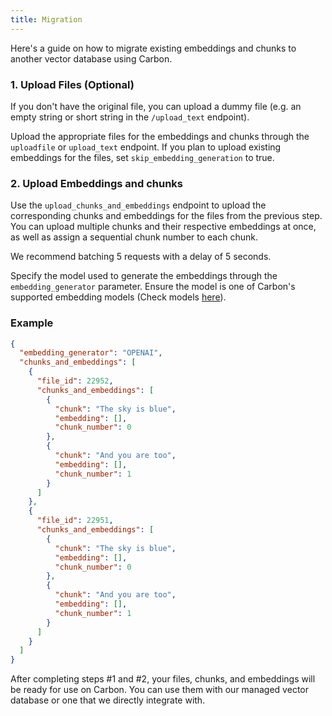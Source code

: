 ```yaml
---
title: Migration
---
```


Here's a guide on how to migrate existing embeddings and chunks to another vector database using Carbon.

### 1. Upload Files (Optional)

<Note>If you don't have the original file, you can upload a dummy file (e.g. an empty string or short string in the `/upload_text` endpoint).</Note>

Upload the appropriate files for the embeddings and chunks through the `uploadfile` or `upload_text` endpoint. If you plan to upload existing embeddings for the files, set `skip_embedding_generation` to true.

### 2. Upload Embeddings and chunks

Use the `upload_chunks_and_embeddings` endpoint to upload the corresponding chunks and embeddings for the files from the previous step. You can upload multiple chunks and their respective embeddings at once, as well as assign a sequential chunk number to each chunk.

<Note>We recommend batching 5 requests with a delay of 5 seconds.</Note>

Specify the model used to generate the embeddings through the `embedding_generator` parameter. Ensure the model is one of Carbon's supported embedding models (Check models [here](learn/models/models)).

### Example

```json
{
  "embedding_generator": "OPENAI",
  "chunks_and_embeddings": [
    {
      "file_id": 22952,
      "chunks_and_embeddings": [
        {
          "chunk": "The sky is blue",
          "embedding": [],
          "chunk_number": 0
        },
        {
          "chunk": "And you are too",
          "embedding": [],
          "chunk_number": 1
        }
      ]
    },
    {
      "file_id": 22951,
      "chunks_and_embeddings": [
        {
          "chunk": "The sky is blue",
          "embedding": [],
          "chunk_number": 0
        },
        {
          "chunk": "And you are too",
          "embedding": [],
          "chunk_number": 1
        }
      ]
    }
  ]
}
```

After completing steps #1 and #2, your files, chunks, and embeddings will be ready for use on Carbon. You can use them with our managed vector database or one that we directly integrate with.
